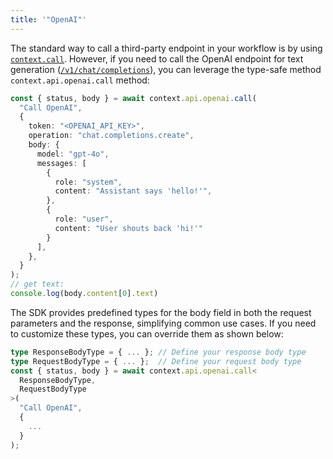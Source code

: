 ```yaml
---
title: '"OpenAI"'
---
```

The standard way to call a third-party endpoint in your workflow is by using [`context.call`](/workflow/basics/context#context-call).
However, if you need to call the OpenAI endpoint for text generation ([`/v1/chat/completions`](https://platform.openai.com/docs/api-reference/chat)), you can leverage the type-safe method `context.api.openai.call` method:
```typescript OpenAI
const { status, body } = await context.api.openai.call(
  "Call OpenAI",
  {
    token: "<OPENAI_API_KEY>",
    operation: "chat.completions.create",
    body: {
      model: "gpt-4o",
      messages: [
        {
          role: "system",
          content: "Assistant says 'hello!'",
        },
        {
          role: "user",
          content: "User shouts back 'hi!'"
        }
      ],
    },
  }
);
// get text:
console.log(body.content[0].text)
```
The SDK provides predefined types for the body field in both the request parameters and the response, simplifying common use cases. If you need to customize these types, you can override them as shown below:
```ts
type ResponseBodyType = { ... }; // Define your response body type
type RequestBodyType = { ... };  // Define your request body type
const { status, body } = await context.api.openai.call<
  ResponseBodyType,
  RequestBodyType
>(
  "Call OpenAI",
  {
    ...
  }
);
```